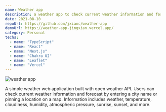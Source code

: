 ```yaml
---
name: Weather app
description: a weather app to check current weather information and forecast
date: 2021-08-10
repoUrl: https://github.com/jxianc/weather-app
demoUrl: https://weather-app-jingxian.vercel.app/
category: Personal
techs:
  - name: "TypeScript"
  - name: "React"
  - name: "Next.js"
  - name: "Chakra UI"
  - name: "Leaflet"
  - name: "Vercel"
---
```


<Image
  alt="weather app"
  src="/images/weather-app.png"
  width={1080}
  height={676.2}
/>

A simple weather web application built with open weather API. Users can check current weather information and forecast by entering a city name or pinning a location on a map. Information includes weather, temperature, cloudiness, humidity, atmospheric pressure, sunrise, sunset, and more.
